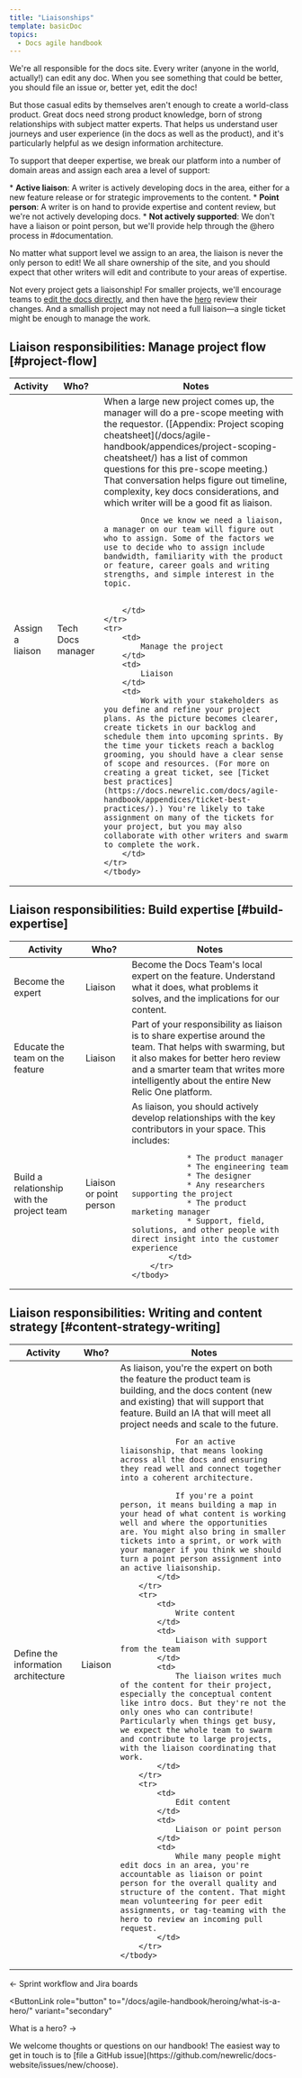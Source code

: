 ```yaml
---
title: "Liaisonships"
template: basicDoc
topics:
  - Docs agile handbook
---
```

We're all responsible for the docs site. Every writer (anyone in the world, actually!) can edit any doc. When you see something that could be better, you should file an issue or, better yet, edit the doc!

But those casual edits by themselves aren't enough to create a world-class product. Great docs need strong product knowledge, born of strong relationships with subject matter experts. That helps us understand user journeys and user experience (in the docs as well as the product), and it's particularly helpful as we design information architecture.

To support that deeper expertise, we break our platform into a number of domain areas and assign each area a level of support:

* **Active liaison**: A writer is actively developing docs in the area, either for a new feature release or for strategic improvements to the content.
* **Point person**: A writer is on hand to provide expertise and content review, but we're not actively developing docs.
* **Not actively supported**: We don't have a liaison or point person, but we'll provide help through the @hero process in #documentation.

No matter what support level we assign to an area, the liaison is never the only person to edit! We all share ownership of the site, and you should expect that other writers will edit and contribute to your areas of expertise.

Not every project gets a liaisonship! For smaller projects, we'll encourage teams to [edit the docs directly](/docs/style-guide/writing-guidelines/create-edit-content/), and then have the [hero](/docs/agile-handbook/heroing/what-is-a-hero/) review their changes. And a smallish project may not need a full liaison—a single ticket might be enough to manage the work.

## Liaison responsibilities: Manage project flow [#project-flow]

<table>
    <thead>
        <tr>
            <th style={{ width: "200px" }}>
                Activity
            </th>
            <th>
                Who?
            </th>
            <th>
                Notes
            </th>
        </tr>
    </thead>
    <tbody>
    <tr>
        <td>
            Assign a liaison
        </td>
        <td>
            Tech Docs manager
        </td>
        <td>
            When a large new project comes up, the manager will do a pre-scope meeting with the requestor. ([Appendix: Project scoping cheatsheet](/docs/agile-handbook/appendices/project-scoping-cheatsheet/) has a list of common questions for this pre-scope meeting.) That conversation helps figure out timeline, complexity, key docs considerations, and which writer will be a good fit as liaison.

            Once we know we need a liaison, a manager on our team will figure out who to assign. Some of the factors we use to decide who to assign include bandwidth, familiarity with the product or feature, career goals and writing strengths, and simple interest in the topic.

            
        </td>
    </tr>
    <tr>
        <td>
            Manage the project
        </td>
        <td>
            Liaison
        </td>
        <td>
            Work with your stakeholders as you define and refine your project plans. As the picture becomes clearer, create tickets in our backlog and schedule them into upcoming sprints. By the time your tickets reach a backlog grooming, you should have a clear sense of scope and resources. (For more on creating a great ticket, see [Ticket best practices](https://docs.newrelic.com/docs/agile-handbook/appendices/ticket-best-practices/).) You're likely to take assignment on many of the tickets for your project, but you may also collaborate with other writers and swarm to complete the work. 
        </td>
    </tr>
    </tbody>
</table>

## Liaison responsibilities: Build expertise [#build-expertise]

<table>
    <thead>
        <tr>
            <th style={{ width: "200px" }}>
                Activity
            </th>
            <th>
                Who?
            </th>
            <th>
                Notes
            </th>
        </tr>
    </thead>
    <tbody>
        <tr>
            <td>
                Become the expert
            </td>
            <td>
                Liaison
            </td>
            <td>
                Become the Docs Team's local expert on the feature. Understand what it does, what problems it solves, and the implications for our content.
            </td>
        </tr>
        <tr>
            <td>
                Educate the team on the feature
            </td>
            <td>
                Liaison
            </td>
            <td>
                Part of your responsibility as liaison is to share expertise around the team. That helps with swarming, but it also makes for better hero review and a smarter team that writes more intelligently about the entire New Relic One platform.
            </td>
        </tr>
        <tr>
            <td>
                Build a relationship with the project team
            </td>
            <td>
                Liaison or point person
            </td>
            <td>
                As liaison, you should actively develop relationships with the key contributors in your space. This includes:

                * The product manager
                * The engineering team
                * The designer
                * Any researchers supporting the project
                * The product marketing manager
                * Support, field, solutions, and other people with direct insight into the customer experience
            </td>
        </tr>
    </tbody>
</table>

## Liaison responsibilities: Writing and content strategy [#content-strategy-writing]

<table>
    <thead>
        <tr>
            <th style={{ width: "200px" }}>
                Activity
            </th>
            <th>
                Who?
            </th>
            <th>
                Notes
            </th>
        </tr>
    </thead>
    <tbody>
        <tr>
            <td>
                Define the information architecture
            </td>
            <td>
                Liaison
            </td>
            <td>
                As liaison, you're the expert on both the feature the product team is building, and the docs content (new and existing) that will support that feature. Build an IA that will meet all project needs and scale to the future.

                For an active liaisonship, that means looking across all the docs and ensuring they read well and connect together into a coherent architecture. 
                
                If you're a point person, it means building a map in your head of what content is working well and where the opportunities are. You might also bring in smaller tickets into a sprint, or work with your manager if you think we should turn a point person assignment into an active liaisonship.
            </td>
        </tr>
        <tr>
            <td>
                Write content
            </td>
            <td>
                Liaison with support from the team
            </td>
            <td>
                The liaison writes much of the content for their project, especially the conceptual content like intro docs. But they're not the only ones who can contribute! Particularly when things get busy, we expect the whole team to swarm and contribute to large projects, with the liaison coordinating that work.
            </td>
        </tr>
        <tr>
            <td>
                Edit content
            </td>
            <td>
                Liaison or point person
            </td>
            <td>
                While many people might edit docs in an area, you're accountable as liaison or point person for the overall quality and structure of the content. That might mean volunteering for peer edit assignments, or tag-teaming with the hero to review an incoming pull request. 
            </td>
        </tr>
    </tbody>
</table>

<ButtonGroup>
  <ButtonLink
  role="button"
  to="/docs/agile-handbook/sprint-mechanics/sprint-workflow-and-jira-boards/"
  variant="secondary"
  >
  ← Sprint workflow and Jira boards
  </ButtonLink>

  <ButtonLink
  role="button"
  to="/docs/agile-handbook/heroing/what-is-a-hero/"
  variant="secondary"
  >
  What is a hero? →
  </ButtonLink>
</ButtonGroup>

<Callout variant="tip">
We welcome thoughts or questions on our handbook! The easiest way to get in touch is to [file a GitHub issue](https://github.com/newrelic/docs-website/issues/new/choose).
</Callout>